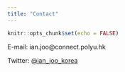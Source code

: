 ```yaml
---
title: "Contact"
---
```


```r
knitr::opts_chunk$set(echo = FALSE)
```

E-mail: ian.joo@connect.polyu.hk

Twitter: [\@ian_joo_korea](https://twitter.com/ian_joo_korea)